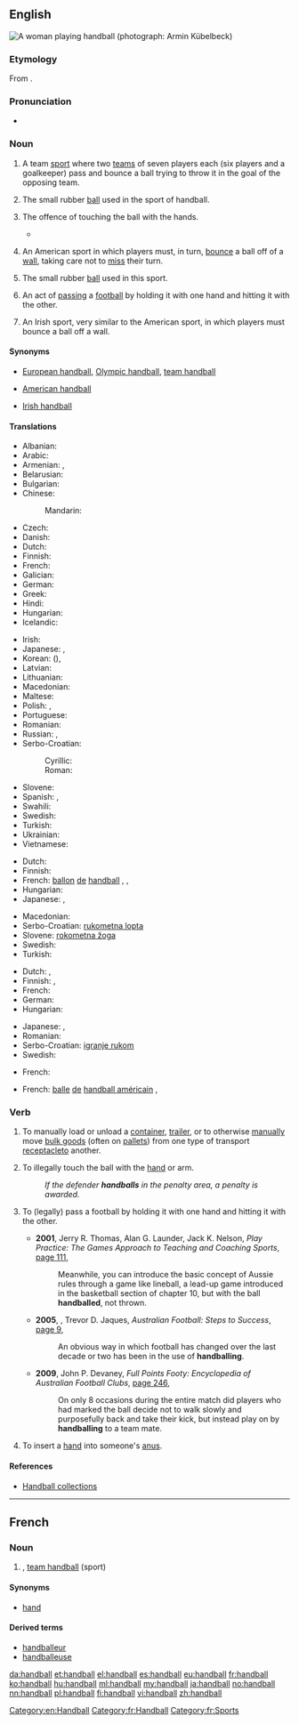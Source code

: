 {{also|Handball}}
==English==
[[File:Women Handball.jpg|right|thumb|A woman playing handball<br>(photograph: Armin Kübelbeck)]]
{{wikipedia}}
===Etymology===
From {{compound|hand|ball}}.

===Pronunciation===
* {{audio|en-us-handball.ogg|Audio (US)}}

===Noun===
{{en-noun|s|-}}

# {{context|uncountable}} A team [[sport]] where two [[teams]] of seven players each (six players and a goalkeeper) pass and bounce a ball trying to throw it in the goal of the opposing team.
# {{context|countable}} The small rubber [[ball]] used in the sport of handball.
# {{context|countable|soccer}} The offence of touching the ball with the hands.
#* {{quote-news
|year=2011
|date=October 29
|author=Neil Johnston
|title=Norwich   3 - 3   Blackburn
|work=BBC Sport
|url=http://news.bbc.co.uk/sport2/hi/football/15413656.stm
|page=
|passage=It was a dramatic finish to an absorbing, fast-paced game but Blackburn will be deeply unhappy with referee Anthony Taylor as Nzonzi's '''handball''' was harsh.}}
# {{context|uncountable|US}} An American sport in which players must, in turn, [[bounce]] a ball off of a [[wall]], taking care not to [[miss]] their turn.
# {{context|countable|US}} The small rubber [[ball]] used in this sport.
# {{context|countable|Australian Rules Football}} An act of [[passing]] a [[football]] by holding it with one hand and hitting it with the other.
# {{context|Irish|uncountable}} An Irish sport, very similar to the American sport, in which players must bounce a ball off a wall.

====Synonyms====
* {{sense|team sport involving throwing a ball in the gall}} [[European handball]], [[Olympic handball]], [[team handball]]
* {{sense|American sport involving bouncing a ball off a wall}} [[American handball]]
* {{sense|Irish sport involving bouncing a ball off a wall}} [[Irish handball]]

====Translations====
{{trans-top|team sport}}
* Albanian: {{t-|sq|hendboll|m}}
* Arabic: {{t-|ar|كرة يد|f|tr=kúrat yad|sc=Arab}}
* Armenian: {{t-|hy|հանդբոլ|tr=handbol}}, {{t|hy|ձեռնագնդակ|sc=Armn}}
* Belarusian: {{t-|be|гандбол|m|tr=handból|sc=Cyrl}}
* Bulgarian: {{t+|bg|хандбал|m|tr=handbal|sc=Cyrl}}
* Chinese:
*: Mandarin: {{t|cmn|手球|tr=shǒuqiú|sc=Hani}}
* Czech: {{t-|cs|házená|f}}
* Danish: {{t+|da|håndbold}}
* Dutch: {{t+|nl|handbal|n}}
* Finnish: {{t-|fi|käsipallo}}
* French: {{t+|fr|handball|m}}
* Galician: {{t-|gl|balonmán|m}}
* German: {{t+|de|Handball|m}}
* Greek: {{t+|el|χειροσφαίριση|f|tr=cheirosfaírisi|sc=Grek}}
* Hindi: {{t-|hi|हेन्डबोल|tr=hēnḍbōl|sc=Deva}}
* Hungarian: {{t+|hu|kézilabda}}
* Icelandic: {{t+|is|handbolti|m}}
{{trans-mid}}
* Irish: {{t+|ga|láimhe|m}}
* Japanese: {{t+|ja|ハンドボール|tr=handobōru|sc=Jpan}}, {{t+|ja|送球|tr=そうきゅう, sōkyū|sc=Jpan}}
* Korean: {{t+|ko|송구|tr=song-gu|sc=Kore}} ({{t-|ko|送球|sc=Kore}}), {{t+|ko|핸드볼|tr=haendeubol|sc=Kore}}
* Latvian: {{t-|lv|rokasbumba|f}}
* Lithuanian: {{t-|lt|rankinis|m}}
* Macedonian: {{t-|mk|ракомет|m|tr=rákomet}}
* Maltese: {{t-|mt|ħendbol}}
* Polish: {{t+|pl|piłka ręczna|f}}, {{t-|pl|szczypiorniak|m}}
* Portuguese: {{t+|pt|andebol}}
* Romanian: {{t-|ro|handbal|n}}
* Russian: {{t+|ru|гандбол|m|tr=gandból}}, {{t+|ru|ручной мяч|m|tr=ručnój mjač|sc=Cyrl}}
* Serbo-Croatian:
*: Cyrillic: {{t-|sh|рукомет|m}}
*: Roman: {{t-|sh|rukomet|m}}
* Slovene: {{t+|sl|rokomet|m}}
* Spanish: {{t-|es|balonmano|m}}, {{t+|es|handball}}
* Swahili: {{t+|sw|mpira}}
* Swedish: {{t+|sv|handboll|c}}
* Turkish: {{t+|tr|hentbol}}
* Ukrainian: {{t-|uk|гандбол|m|tr=handból|sc=Cyrl}}
* Vietnamese: {{t-|vi|banh để liệng}}
{{trans-bottom}}

{{trans-top|ball in team sport}}
* Dutch: {{t+|nl|handbal|m}}
* Finnish: {{t-|fi|käsipallo}}
* French: [[ballon]] [[de]] [[handball]] {{m}}, {{t+|fr|ballon|m}}, {{t+|fr|balle|f}}
* Hungarian: {{t+|hu|kézilabda}}
* Japanese: {{t+|ja|ハンドボール|tr=handobōru}}, {{t+|ja|送球|tr=そうきゅう, sōkyū}}
{{trans-mid}}
* Macedonian: {{t-|mk|ракометна топка|f|tr=rakométna tópka}}
* Serbo-Croatian: [[rukometna lopta]] {{f}}
* Slovene: [[rokometna žoga]] {{f}}
* Swedish: {{t+|sv|handboll|c}}
* Turkish: {{t-|tr|hentbol topu}}
{{trans-bottom}}

{{trans-top|football offence}}
* Dutch: {{t+|nl|hands|n}}, {{t-|nl|handsbal|m}}
* Finnish: {{t-|fi|käsikosketus}}, {{t+|fi|käsi}}
* French: {{t+|fr|main|f}}
* German: {{t+|de|Handspiel|n}}
* Hungarian: {{t+|hu|kezezés}}
{{trans-mid}}
* Japanese: {{t+|ja|ハンド|tr=hando}}, {{t-|ja|ハンドリング|tr=handoringu}}
* Romanian: {{t-|ro|henț|n}}
* Serbo-Croatian: [[igranje rukom]] {{n}}
* Swedish: {{t+|sv|hands|c}}
{{trans-bottom}}

{{trans-top|American: sport}}
* French: {{t-|fr|handball américain|m}}
{{trans-mid}}
{{trans-bottom}}

{{trans-top|American: ball}}
* French: [[balle]] [[de]] [[handball américain]] {{f}}, {{t+|fr|balle|f}}
{{trans-mid}}
{{trans-bottom}}

===Verb===
{{en-verb}}

# To manually load or unload a [[container]], [[trailer]], or to otherwise [[manually]] move [[bulk goods]] (often on [[pallets]]) from one type of transport [[receptacle]]to another.
# {{context|soccer}} To illegally touch the ball with the [[hand]] or arm.
#: ''If the defender '''handballs''' in the penalty area, a penalty is awarded.''
# {{context|Australian Rules Football}} To (legally) pass a football by holding it with one hand and hitting it with the other.
#* '''2001''', Jerry R. Thomas, Alan G. Launder, Jack K. Nelson, ''Play Practice: The Games Approach to Teaching and Coaching Sports'', [http://books.google.com.au/books?id=g1T3SFR6cU8C&pg=PA111&dq=%22handballed%22|%22handballing%22+australian+OR+rules+OR+afl+-intitle:%22%22+-inauthor:%22%22&hl=en&sa=X&ei=kcd1T_jHGcWiiAfCocnuDg&redir_esc=y#v=onepage&q=%22handballed%22|%22handballing%22%20australian%20OR%20rules%20OR%20afl%20-intitle%3A%22%22%20-inauthor%3A%22%22&f=false page 111],
#*: Meanwhile, you can introduce the basic concept of Aussie rules through a game like lineball, a lead-up game introduced in the basketball section of chapter 10, but with the ball '''handballed''', not thrown.
#* '''2005''', {{w|Andrew McLeod}}, Trevor D. Jaques, ''Australian Football: Steps to Success'', [http://books.google.com.au/books?id=av8cdbCw2G8C&pg=PA9&dq=%22handballed%22|%22handballing%22+australian+OR+rules+OR+afl+-intitle:%22%22+-inauthor:%22%22&hl=en&sa=X&ei=kcd1T_jHGcWiiAfCocnuDg&redir_esc=y#v=onepage&q=%22handballed%22|%22handballing%22%20australian%20OR%20rules%20OR%20afl%20-intitle%3A%22%22%20-inauthor%3A%22%22&f=false page 9],
#*: An obvious way in which football has changed over the last decade or two has been in the use of '''handballing'''.
#* '''2009''', John P. Devaney, ''Full Points Footy: Encyclopedia of Australian Football Clubs'', [http://books.google.com.au/books?id=bhgR0V0C4dYC&pg=PA246&dq=%22handballed%22|%22handballing%22+australian+OR+rules+OR+afl+-intitle:%22%22+-inauthor:%22%22&hl=en&sa=X&ei=2st1T9PQEI2TiAfBron0Dg&redir_esc=y#v=onepage&q&f=false page 246],
#*: On only 8 occasions during the entire match did players who had marked the ball decide not to walk slowly and purposefully back and take their kick, but instead play on by '''handballing''' to a team mate.
# {{context|sexuality|slang}} To insert a [[hand]] into someone's [[anus]].

====References====
* [http://www.woodsiderecycling.co.uk/cardboard_recycling/handball_collections/ Handball collections]

[[Category:en:Handball]]

----

==French==

===Noun===
{{fr-noun|m}}

# {{l|en|handball}}, [[team handball]] (sport)

====Synonyms====
* [[hand#French|hand]]

====Derived terms====
* [[handballeur]]
* [[handballeuse]]

[[Category:fr:Handball]]
[[Category:fr:Sports]]

[[da:handball]]
[[et:handball]]
[[el:handball]]
[[es:handball]]
[[eu:handball]]
[[fr:handball]]
[[ko:handball]]
[[hu:handball]]
[[ml:handball]]
[[my:handball]]
[[ja:handball]]
[[no:handball]]
[[nn:handball]]
[[pl:handball]]
[[fi:handball]]
[[vi:handball]]
[[zh:handball]]